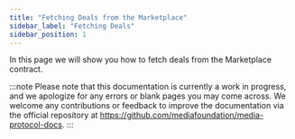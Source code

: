 ```yaml
---
title: "Fetching Deals from the Marketplace"
sidebar_label: "Fetching Deals"
sidebar_position: 1
---
```


In this page we will show you how to fetch deals from the Marketplace contract.

:::note
Please note that this documentation is currently a work in progress, and we apologize for any errors or blank pages you may come across. We welcome any contributions or feedback to improve the documentation via the official repository at https://github.com/mediafoundation/media-protocol-docs.
:::